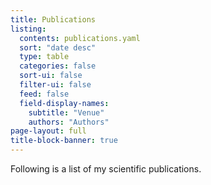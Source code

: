 ```yaml
---
title: Publications
listing:
  contents: publications.yaml
  sort: "date desc"
  type: table
  categories: false
  sort-ui: false
  filter-ui: false
  feed: false
  field-display-names:
    subtitle: "Venue"
    authors: "Authors"
page-layout: full
title-block-banner: true
---
```


Following is a list of my scientific publications.


